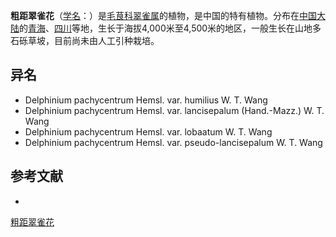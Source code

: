 {{Speciesbox
| name = 粗距翠雀花
| status = 
| status_system = 
| image =
| genus = Delphinium
| species = pachycentrum
| authority = Hemsl.
}}

'''粗距翠雀花'''（[[学名|学名]]：{{lang|la|''Delphinium pachycentrum''}}）是[[毛茛科|毛茛科]][[翠雀属|翠雀属]]的植物，是中国的特有植物。分布在[[中国大陆|中国大陆]]的[[青海|青海]]、[[四川|四川]]等地，生长于海拔4,000米至4,500米的地区，一般生长在山地多石砾草坡，目前尚未由人工引种栽培。

== 异名 ==
* Delphinium pachycentrum Hemsl. var. humilius W. T. Wang
* Delphinium pachycentrum Hemsl. var. lancisepalum (Hand.-Mazz.) W. T. Wang
* Delphinium pachycentrum Hemsl. var. lobaatum W. T. Wang
* Delphinium pachycentrum Hemsl. var. pseudo-lancisepalum W. T. Wang

== 参考文献 ==
<div class="references-small">
* {{cite web| url =http://www.bioinfo.cn/db05/KmzwSpecies.php?action=view&id=18464| title =粗距翠雀花| work =《中国高等植物数据库全库》| publisher =中国科学院微生物研究所| author =昆明植物研究所| accessdate =2009-02-25| deadurl =yes| archiveurl =https://web.archive.org/web/20160305084413/http://www.bioinfo.cn/db05/KmzwSpecies.php?action=view&id=18464| archivedate =2016-03-05}}
</div>
{{Taxonbar|from=Q15228414}}

[[Category:翠雀属|粗距翠雀花]]


{{植物小作品}}